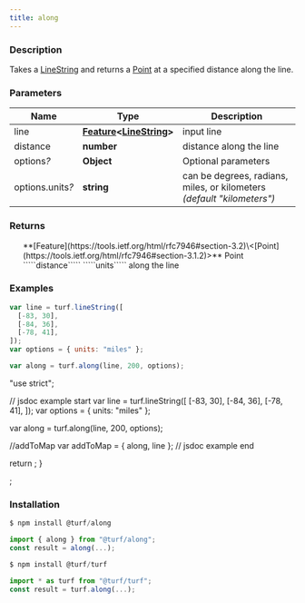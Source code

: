 ```yaml
---
title: along
---
```


    
### Description

Takes a [LineString](https://tools.ietf.org/html/rfc7946#section-3.1.4) and returns a [Point](https://tools.ietf.org/html/rfc7946#section-3.1.2) at a specified distance along the line.

### Parameters

| Name                  | Type                                                                                                                             | Description                                                            |
| --------------------- | -------------------------------------------------------------------------------------------------------------------------------- | ---------------------------------------------------------------------- |
| line                  | **[Feature](https://tools.ietf.org/html/rfc7946#section-3.2)\<[LineString](https://tools.ietf.org/html/rfc7946#section-3.1.4)>** | input line                                                             |
| distance              | **number**                                                                                                                       | distance along the line                                                |
| options<i>?</i>       | **Object**                                                                                                                       | Optional parameters                                                    |
| options.units<i>?</i> | **string**                                                                                                                       | can be degrees, radians, miles, or kilometers _(default "kilometers")_ |

### Returns

<ul>
  **[Feature](https://tools.ietf.org/html/rfc7946#section-3.2)\<[Point](https://tools.ietf.org/html/rfc7946#section-3.1.2)>** Point `````distance````` `````units````` along the line

</ul>

### Examples

```javascript
var line = turf.lineString([
  [-83, 30],
  [-84, 36],
  [-78, 41],
]);
var options = { units: "miles" };

var along = turf.along(line, 200, options);
```

  "use strict";

  // jsdoc example start
  var line = turf.lineString([
    [-83, 30],
    [-84, 36],
    [-78, 41],
  ]);
  var options = { units: "miles" };

  var along = turf.along(line, 200, options);

  //addToMap
  var addToMap = { along, line };
  // jsdoc example end

  return <ExampleMap addToMap={addToMap} />;
}

<Map0 />;

### Installation

```javascript
$ npm install @turf/along

import { along } from "@turf/along";
const result = along(...);
```

```javascript
$ npm install @turf/turf

import * as turf from "@turf/turf";
const result = turf.along(...);
```
